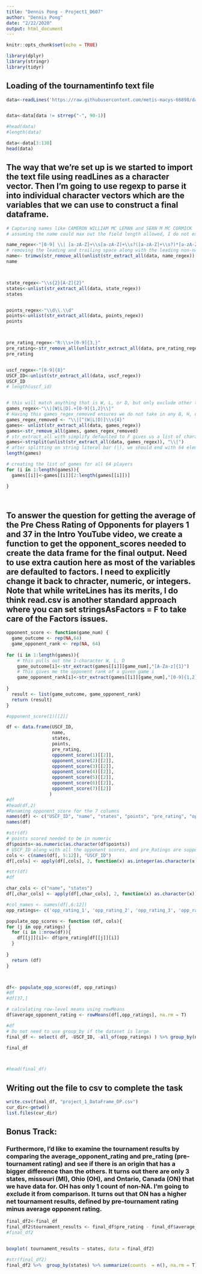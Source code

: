 ```yaml
---
title: "Dennis Pong - Project1_D607"
author: "Dennis Pong"
date: "2/22/2020"
output: html_document
---
```


```r
knitr::opts_chunk$set(echo = TRUE)
```

```r
library(dplyr)
library(stringr)
library(tidyr)

```



## Loading of the tournamentinfo text file


```r

data<-readLines('https://raw.githubusercontent.com/metis-macys-66898/data_607_sp2020/master/tournamentinfo.txt', warn = 'F')


data<-data[data != strrep("-", 90-1)]

#head(data)
#length(data)

data<-data[3:130]
head(data)

```

## The way that we're set up is we started to import the text file using readLines as a character vector. Then I'm going to use regexp to parse it into individual character vectors which are the variables that we can use to construct a final dataframe. 


```r


# Capturing names like CAMERON WILLIAM MC LEMAN and SEAN M MC CORMICK
# assuming the name could max out the field length allowed, I do not expect a space to be matched in the end for 2-word, 3-word, 4-word names. 

name_regex<-"[0-9] \\| [a-zA-Z]+\\s[a-zA-Z]+\\s?([a-zA-Z]+\\s?)*[a-zA-Z]*"
# removing the leading and trailing space along with the leading non-named related string that I wanted to remove
name<- trimws(str_remove_all(unlist(str_extract_all(data, name_regex)), "\\d\\s\\|"))
name



state_regex<-"\\s{2}[A-Z]{2}"
states<-unlist(str_extract_all(data, state_regex))
states


points_regex<-"\\d\\.\\d"
points<-unlist(str_extract_all(data, points_regex))
points



pre_rating_regex<-"R:\\s+[0-9]{3,}"
pre_rating<-str_remove_all(unlist(str_extract_all(data, pre_rating_regex)), "R:\\s")
pre_rating


uscf_regex<-"[0-9]{8}"
USCF_ID<-unlist(str_extract_all(data, uscf_regex))
USCF_ID
# length(uscf_id)


# this will match anything that is W, L, or D, but only exclude other types from the two ends of the bar (|)
games_regex<-"\\|[W|L|D].+[0-9]{1,2}\\|"
# Having this games_regex_removed ensures we do not take in any B, H, or U
games_regex_removed <- "\\|[^(W|L|D)]\\s{4}"
games<- unlist(str_extract_all(data, games_regex))
games<-str_remove_all(games, games_regex_removed)
# str_extract_all with simplify defaulted to F gives us a list of character vectors, which can then be unlisted to collapse to 64 elements
games<-strsplit(unlist(str_extract_all(data, games_regex)), "\\|")
# after splitting on string literal bar (|), we should end with 64 elements in the list
length(games)

# creating the list of games for all 64 players
for (i in 1:length(games)){
  games[[i]]<-games[[i]][2:length(games[[i]])]

}




```


## To answer the question for getting the average of the Pre Chess Rating of Opponents for players 1 and 37 in the Intro YouTube video, we create a function to get the opponent_scores needed to create the data frame for the final output. Need to use extra caution here as most of the variables are defaulted to factors. I need to explicitly change it back to chracter, numeric, or integers. Note that while writeLines has its merits, I do think read.csv is another standard approach where you can set stringsAsFactors = F to take care of the Factors issues. 


```r

opponent_score <- function(game_num) {
  game_outcome <- rep(NA,64)
  game_opponent_rank <- rep(NA, 64)
  
for (i in 1:length(games)){
    # this pulls out the 1-character W, L, D 
    game_outcome[i]<-str_extract(games[[i]][game_num],"[A-Za-z]{1}") 
    # This gives me the opponent rank of a given game i
    game_opponent_rank[i]<-str_extract(games[[i]][game_num],"[0-9]{1,2}")
    
}
  result <- list(game_outcome, game_opponent_rank)
  return (result)
}

#opponent_score(1)[[2]]

df <- data.frame(USCF_ID, 
                 name, 
                 states,
                 points, 
                 pre_rating, 
                 opponent_score(1)[[2]], 
                 opponent_score(2)[[2]],
                 opponent_score(3)[[2]], 
                 opponent_score(4)[[2]],
                 opponent_score(5)[[2]], 
                 opponent_score(6)[[2]],
                 opponent_score(7)[[2]]
                )
#df
#head(df,2)
#Renaming opponent_score for the 7 columns 
names(df) <- c("USCF_ID", "name", "states", "points", "pre_rating", "opp_rating_1", "opp_rating_2", "opp_rating_3", "opp_rating_4", "opp_rating_5", "opp_rating_6", "opp_rating_7")
names(df)

#str(df)
# points scored needed to be in numeric 
df$points<-as.numeric(as.character(df$points))
# USCF_ID along with all the opponent scores, and pre_Ratings are supposed to be all integers
cols <- c(names(df[, 5:12]), "USCF_ID")
df[,cols] <- apply(df[,cols], 2, function(x) as.integer(as.character(x)))

#str(df)
#df

char_cols <- c("name", "states")
df[,char_cols] <- apply(df[,char_cols], 2, function(x) as.character(x))

#col_names <- names(df[,6:12])
opp_ratings<- c('opp_rating_1', 'opp_rating_2', 'opp_rating_3', 'opp_rating_4', 'opp_rating_5', 'opp_rating_6', 'opp_rating_7')

populate_opp_scores <- function (df, cols){
for (j in opp_ratings) {
  for (i in 1:nrow(df)){
    df[[j]][i]<- df$pre_rating[df[[j]][i]]
  }
  
}
  return (df)
}



df<- populate_opp_scores(df, opp_ratings)
#df
#df[37,]

# calculating row-level means using rowMeans
df$average_opponent_rating <- rowMeans(df[,opp_ratings], na.rm = T)

#df
# Do not need to use group_by if the dataset is large. 
final_df <- select( df, -USCF_ID, -all_of(opp_ratings) ) %>% group_by(name, states, points, pre_rating) %>%  arrange(desc(average_opponent_rating))

final_df



#head(final_df) 


```

## Writing out the file to csv to complete the task 

```r


write.csv(final_df, "project_1_DataFrame_DP.csv")
cur_dir<-getwd()
list.files(cur_dir)

```
## Bonus Track:
### Furthermore, I'd like to examine the tournament results by comparing the average_opponent_rating and pre_rating (pre-tournament rating) and see if there is an origin that has a bigger difference than the others. It turns out there are only 3 states, missouri (MI), Ohio (OH), and Ontario, Canada (ON) that we have data for. OH has only 1 count of non-NA. I'm going to exclude it from comparison. It turns out that ON has a higher net tournament results, defined by pre-tournament rating minus average opponent rating. 


```r

final_df2<-final_df
final_df2$tournament_results <- final_df$pre_rating - final_df$average_opponent_rating
#final_df2


boxplot( tournament_results ~ states, data = final_df2)

#str(final_df2)
final_df2 %>%  group_by(states) %>% summarize(counts  = n(), na.rm = T)
```

